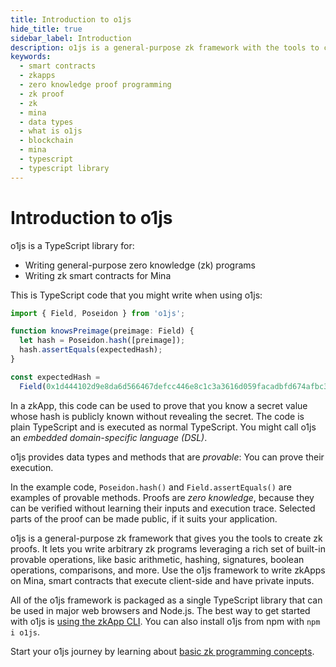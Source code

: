 ```yaml
---
title: Introduction to o1js
hide_title: true
sidebar_label: Introduction
description: o1js is a general-purpose zk framework with the tools to create zk proofs. o1js is a TypeScript library for writing general-purpose zk programs and writing zk smart contracts for Mina.
keywords:
  - smart contracts
  - zkapps
  - zero knowledge proof programming
  - zk proof
  - zk
  - mina
  - data types
  - what is o1js
  - blockchain
  - mina
  - typescript
  - typescript library
---
```


# Introduction to o1js

o1js is a TypeScript library for:

- Writing general-purpose zero knowledge (zk) programs
- Writing zk smart contracts for Mina

This is TypeScript code that you might write when using o1js:

```ts
import { Field, Poseidon } from 'o1js';

function knowsPreimage(preimage: Field) {
  let hash = Poseidon.hash([preimage]);
  hash.assertEquals(expectedHash);
}

const expectedHash =
  Field(0x1d444102d9e8da6d566467defcc446e8c1c3a3616d059facadbfd674afbc37ecn);
```

In a zkApp, this code can be used to prove that you know a secret value whose hash is publicly known without revealing the secret.
The code is plain TypeScript and is executed as normal TypeScript. You might call o1js an _embedded domain-specific language (DSL)_.

o1js provides data types and methods that are _provable_: You can prove their execution.

In the example code, `Poseidon.hash()` and `Field.assertEquals()` are examples of provable methods. Proofs are _zero knowledge_, because they can be verified without learning their inputs and execution trace. Selected parts of the proof can be made public, if it suits your application.

o1js is a general-purpose zk framework that gives you the tools to create zk proofs. It lets you write arbitrary zk programs leveraging a rich set of built-in provable operations, like basic arithmetic, hashing, signatures, boolean operations, comparisons, and more. Use the o1js framework to write zkApps on Mina, smart contracts that execute client-side and have private inputs.

All of the o1js framework is packaged as a single TypeScript library that can be used in major web browsers and Node.js. The best way to get started with o1js is [using the zkApp CLI](./how-to-write-a-zkapp). You can also install o1js from npm with `npm i o1js`.

Start your o1js journey by learning about [basic zk programming concepts](./o1js/basic-concepts).
